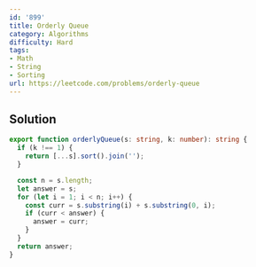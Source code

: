 ```yaml
---
id: '899'
title: Orderly Queue
category: Algorithms
difficulty: Hard
tags:
- Math
- String
- Sorting
url: https://leetcode.com/problems/orderly-queue
---
```


## Solution

```typescript filename="solution.ts" copy
export function orderlyQueue(s: string, k: number): string {
  if (k !== 1) {
    return [...s].sort().join('');
  }

  const n = s.length;
  let answer = s;
  for (let i = 1; i < n; i++) {
    const curr = s.substring(i) + s.substring(0, i);
    if (curr < answer) {
      answer = curr;
    }
  }
  return answer;
}
```

